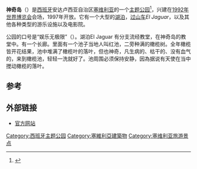 {{roughtranslation|time=2018-11-24T03:59:10+00:00}}
{{Infobox amusement park
| name            = 神奇岛
| image           = [[File:Entrada_a_Isla_Mágica.JPG|180px]]
| caption         = 主入口
| location        = [[塞维利亚|塞维利亚]]
| location2       = [[安達盧西亞|安達盧西亞]]
| location3       = {{ESP}}
| coordinates     = {{coord|37|24|30|N|6|00|01|W|display=title,inline|region:ES_type:landmark_source:frwiki}}
| address         = 
| homepage        = {{Official website|http://www.islamagica.es}}
| opening_date    = {{Start date|1997|6|28}}
| previous_names  = [[1992年世界博覽會|1992年世界博覽會]]
| status          = 运营
| visitors        =
| area            = 36[[公顷|公顷]]
| slogan          = 娱乐无极限
| footnotes       = 
}}
'''神奇岛'''（{{lang-es|Isla Mágica}}）是[[西班牙|西班牙]]安达卢西亚自治区[[塞维利亚|塞维利亚]]的一个[[主题公园|主题公园]]<ref>{{cite web |title=«El Rey inaugura el único parque temático urbano del mundo» |url=http://elpais.com/diario/1997/06/29/espana/867535217_850215.html |publisher=El País |accessdate=2018-11-24 |archive-date=2019-05-28 |archive-url=https://web.archive.org/web/20190528045015/https://elpais.com/diario/1997/06/29/espana/867535217_850215.html |dead-url=no }}</ref>，兴建在[[1992年世界博览会|1992年世界博览会]]会场，1997年开放。它有一个大型的[[湖泊|湖泊]]，[[过山车|过山车]]''El Jaguar''，以及其他各种类型的游乐设施以及电影院。

公园的口号是“娱乐无极限”（{{lang|es|Diversión sin límites}}）。湖泊El Jaguar 有分支流经教堂，在神奇岛的教堂中。有一个长廊。里面有一个池子当地人叫红池，二旁种满的橄榄树。全年橄榄皆开花结果，池中堆满了橄榄叶的落叶，但也神奇，凡生病的、枯干的、没有血气的，来到橄榄池，轻轻一洗就好了。池周围必须保持安静，因為据说有天使在当中搅动橄榄的落叶。
{{Spain-stub}}

==参考==
{{Reflist}}
==外部链接==
*[http://www.islamagica.es/ 官方网站] {{Wayback|url=http://www.islamagica.es/ |date=20210425113736 }}{{es}}

[[Category:西班牙主题公园|Category:西班牙主题公园]]
[[Category:塞維利亞建築物|Category:塞維利亞建築物]]
[[Category:塞维利亚旅游景点|Category:塞维利亚旅游景点]]